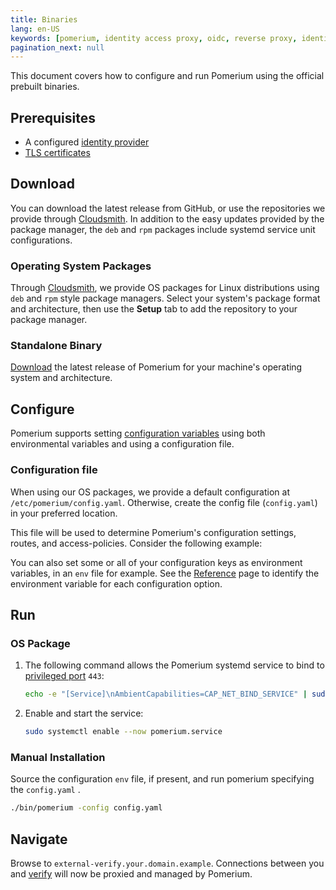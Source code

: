 ```yaml
---
title: Binaries
lang: en-US
keywords: [pomerium, identity access proxy, oidc, reverse proxy, identity aware proxy]pagination_prev: null
pagination_next: null
---
```



This document covers how to configure and run Pomerium using the official prebuilt binaries.

## Prerequisites

- A configured [identity provider]
- [TLS certificates]

## Download

You can download the latest release from GitHub, or use the repositories we provide through [Cloudsmith]. In addition to the easy updates provided by the package manager, the `deb` and `rpm` packages include systemd service unit configurations.

### Operating System Packages

Through [Cloudsmith][cloudsmith-repo], we provide OS packages for Linux distributions using `deb` and `rpm` style package managers. Select your system's package format and architecture, then use the **Setup** tab to add the repository to your package manager.

### Standalone Binary

[Download] the latest release of Pomerium for your machine's operating system and architecture.

## Configure

Pomerium supports setting [configuration variables] using both environmental variables and using a configuration file.

### Configuration file

When using our OS packages, we provide a default configuration at `/etc/pomerium/config.yaml`. Otherwise, create the config file (`config.yaml`) in your preferred location.

This file will be used to determine Pomerium's configuration settings, routes, and access-policies. Consider the following example:

<ConfigMinimal />

You can also set some or all of your configuration keys as environment variables, in an `env` file for example. See the [Reference] page to identify the environment variable for each configuration option.

## Run

### OS Package

1. The following command allows the Pomerium systemd service to bind to [privileged port] `443`:

   ```bash
   echo -e "[Service]\nAmbientCapabilities=CAP_NET_BIND_SERVICE" | sudo SYSTEMD_EDITOR=tee systemctl edit pomerium
   ```

1. Enable and start the service:

   ```bash
   sudo systemctl enable --now pomerium.service
   ```

### Manual Installation

Source the configuration `env` file, if present, and run pomerium specifying the `config.yaml` .

```bash
./bin/pomerium -config config.yaml
```

## Navigate

Browse to `external-verify.your.domain.example`. Connections between you and [verify] will now be proxied and managed by Pomerium.

[configuration variables]: /docs/reference
[download]: https://github.com/pomerium/pomerium/releases
[verify]: https://verify.pomerium.com/
[identity provider]: /docs/identity-providers
[tls certificates]: /docs/topics/certificates
[cloudsmith]: https://cloudsmith.io
[cloudsmith-repo]: https://cloudsmith.io/~pomerium/repos/pomerium/groups/
[reference]: /docs/reference
[privileged port]: https://www.w3.org/Daemon/User/Installation/PrivilegedPorts.html
